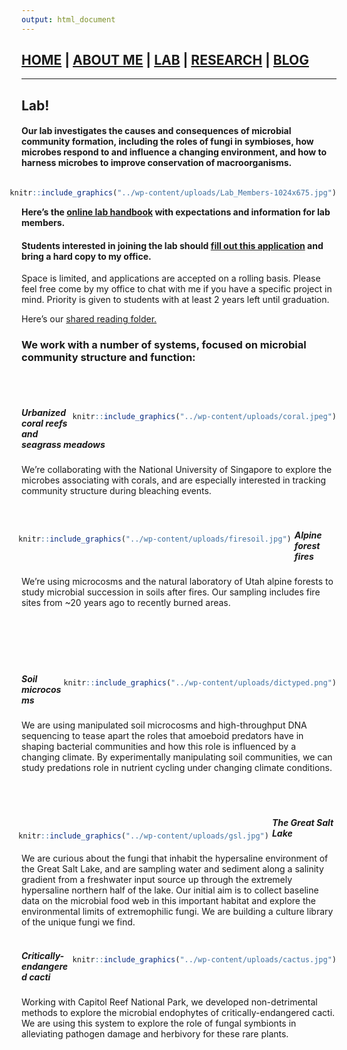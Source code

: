 ```yaml
---
output: html_document
---
```

## [HOME](http://gzahn.github.io/) | [ABOUT ME](http://gzahn.github.io/about-me/) | [LAB](http://gzahn.github.io/lab/) | [RESEARCH](http://gzahn.github.io/pubs-and-pres/) | [BLOG](http://gzahn.github.io/blog-archive/)

___

<style>
div.gray { background-color:#aabdaf; border-radius: 5px; padding: 20px;}
</style>
<div class = "gray">

# Lab!

#### Our lab investigates the causes and consequences of microbial community formation, including the roles of fungi in symbioses, how microbes respond to and influence a changing environment, and how to harness microbes to improve conservation of macroorganisms.

<div style= "float:right;position: relative;">
```r
knitr::include_graphics("../wp-content/uploads/Lab_Members-1024x675.jpg")
```
</div>


#### Here’s the [online lab handbook](https://github.com/gzahn/Lab_Manual/blob/master/README.md) with expectations and information for lab members.

#### Students interested in joining the lab should [fill out this application](https://github.com/gzahn/Profile/raw/master/Student_Research_Application.docx) and bring a hard copy to my office.

Space is limited, and applications are accepted on a rolling basis. Please feel free come by my office to chat with me if you have a specific project in mind. Priority is given to students with at least 2 years left until graduation.

Here's our [shared reading folder.](https://www.zotero.org/groups/415455/microbe_ecology/items?)
</div>

<style>
div.blue { background-color:#a89d82; border-radius: 5px; padding: 20px;}
</style>
<div class = "blue">

### We work with a number of systems, focused on microbial community structure and function:
<br><br>

<div style= "float:right;position: relative;">
```r
knitr::include_graphics("../wp-content/uploads/coral.jpeg")
```
</div>

##### **Urbanized coral reefs and seagrass meadows**
We're collaborating with the National University of Singapore to explore the microbes associating with corals, and are especially interested in tracking community structure during bleaching events.
<br><br><br>

<div style= "float:left;position: relative;left: -5px">
```r
knitr::include_graphics("../wp-content/uploads/firesoil.jpg")
```
</div>

##### **Alpine forest fires**
We're using microcosms and the natural laboratory of Utah alpine forests to study microbial succession in soils after fires. Our sampling includes fire sites from ~20 years ago to recently burned areas. 
<br><br><br><br><br><br>

<div style= "float:right;position: relative;">
```r
knitr::include_graphics("../wp-content/uploads/dictyped.png")
```
</div>

##### **Soil microcosms**
We are using manipulated soil microcosms and high-throughput DNA sequencing to tease apart the roles that amoeboid predators have in shaping bacterial communities and how this role is influenced by a changing climate. By experimentally manipulating soil communities, we can study predations role in nutrient cycling under changing climate conditions.
<br><br><br><br>


<div style= "float:left;position: relative;left: -5px;top: 15">
```r
knitr::include_graphics("../wp-content/uploads/gsl.jpg")
```
</div>

##### **The Great Salt Lake**
We are curious about the fungi that inhabit the hypersaline environment of the Great Salt Lake, and are sampling water and sediment along a salinity gradient from a freshwater input source up through the extremely hypersaline northern half of the lake. Our initial aim is to collect baseline data on the microbial food web in this important habitat and explore the environmental limits of extremophilic fungi. We are building a culture library of the unique fungi we find.
<br><br>


<div style= "float:right;position: relative;">
```r
knitr::include_graphics("../wp-content/uploads/cactus.jpg")
```
</div>

##### **Critically-endangered cacti**
Working with Capitol Reef National Park, we developed non-detrimental methods to explore the microbial endophytes of critically-endangered cacti. We are using this system to explore the role of fungal symbionts in alleviating pathogen damage and herbivory for these rare plants.
<br><br><br><br><br>
 
</div>